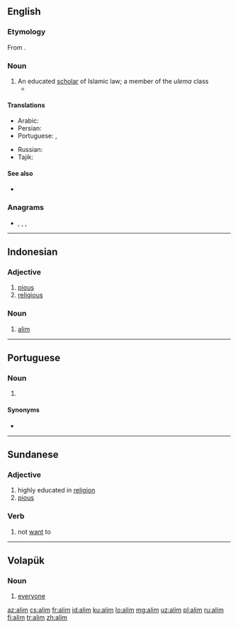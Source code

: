 {{also|Alım|alım|âlim}}
==English==

===Etymology===
From {{etyl|ar|en}} {{l|ar|عَالِم}}.

===Noun===
{{en-noun}}

# An educated [[scholar]] of Islamic law; a member of the ''ulema'' class
#* {{quote-journal|2007|February 25|Carla Power|A Secret History|New York Times|url=http://www.nytimes.com/2007/02/25/magazine/25wwlnEssay.t.html
|passage=Akram is a working '''alim''', lecturing in mosques and universities and dispensing fatwas on issues like inheritance and divorce.}}

====Translations====
{{trans-top|scholar of Islamic law}}
* Arabic: {{t+|ar|عَالِم|m}}
* Persian: {{t+|fa|عالم|tr='âlem|sc=fa-Arab}}
* Portuguese: {{t|pt|ulemá|m}}, {{t|pt|alim|m}}
{{trans-mid}}
* Russian: {{t+|ru|али́м|m|sc=Cyrl}}
* Tajik: {{t|tg|олим}}
{{trans-bottom}}

====See also====
* {{pedialite|Ulema}}

===Anagrams===
* {{l|en|Liam}}, {{l|en|Lima}}, {{l|en|mail}}, {{l|en|Mali}}

----

==Indonesian==

===Adjective===
{{head|id|adjective}}

# [[pious]]
# [[religious]]

===Noun===
{{head|id|noun}}

# [[alim#English|alim]]

----

==Portuguese==

===Noun===
{{pt-noun|m}}

# {{lb|pt|Islam}} {{l|en|alim}} {{gloss|scholar of Islamic law}}

====Synonyms====
* {{l|pt|ulemá}}

----

==Sundanese==

===Adjective===
{{head|su|adjective}}

# highly educated in [[religion]]
# [[pious]]

===Verb===
{{head|su|verb}}

# not [[want]] to

----

==Volapük==

===Noun===
{{head|vo|noun|plural|alims}}

# [[everyone]]

[[az:alim]]
[[cs:alim]]
[[fr:alim]]
[[id:alim]]
[[ku:alim]]
[[lo:alim]]
[[mg:alim]]
[[uz:alim]]
[[pl:alim]]
[[ru:alim]]
[[fi:alim]]
[[tr:alim]]
[[zh:alim]]